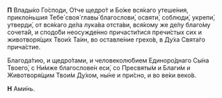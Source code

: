 **П** Влады́ко Го́споди, О́тче щедро́т и Бо́же вся́каго утеше́ния, прикло́ньшия Тебе́ своя́ главы́ благослови́, освяти́, соблюди́, укрепи́, утверди́, от вся́каго де́ла лука́ва отста́ви, вся́кому же де́лу благо́му сочета́й, и сподо́би неосужде́нно причасти́тися пречи́стых сих и животворя́щих Твои́х Та́ин, во оставле́ние грехо́в, в Ду́ха Свята́го прича́стие.

Благода́тию, и щедро́тами, и человеколю́бием Единоро́днаго Сы́на Твоего́, с Ни́мже благослове́н еси́, со Пресвяты́м и Благи́м и Животворя́щим Твои́м Ду́хом, ны́не и при́сно, и во ве́ки веко́в.

**Н** Ами́нь.
